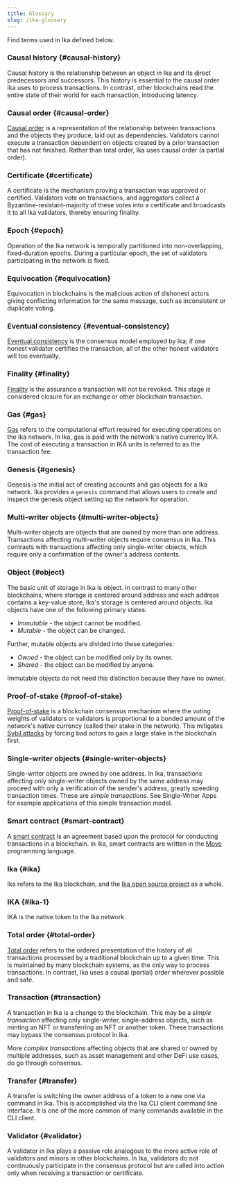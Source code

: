 ```yaml
---
title: Glossary
slug: /ika-glossary
---
```


Find terms used in Ika defined below.

### Causal history {#causal-history}

Causal history is the relationship between an object in Ika and its direct predecessors and successors. This history is essential to the causal order Ika uses to process transactions. In contrast, other blockchains read the entire state of their world for each transaction,
introducing latency.

### Causal order {#causal-order}

[Causal order](https://www.scattered-thoughts.net/writing/causal-ordering/) is a representation of the relationship between transactions and the objects they produce, laid out as dependencies. Validators cannot execute a transaction dependent on objects created by a prior transaction that has not finished. Rather than total order, Ika uses causal order (a partial order).

### Certificate {#certificate}

A certificate is the mechanism proving a transaction was approved or certified. Validators vote on transactions, and aggregators collect a Byzantine-resistant-majority of these votes into a certificate and broadcasts it to all Ika validators, thereby ensuring finality.

### Epoch {#epoch}

Operation of the Ika network is temporally partitioned into non-overlapping, fixed-duration epochs. During a particular epoch, the set of validators participating in the network is fixed.

### Equivocation {#equivocation}

Equivocation in blockchains is the malicious action of dishonest actors giving conflicting information for the same message, such as inconsistent or duplicate voting.

### Eventual consistency {#eventual-consistency}

[Eventual consistency](https://en.wikipedia.org/wiki/Eventual_consistency) is the consensus model employed by Ika; if one honest validator
certifies the transaction, all of the other honest validators will too eventually.

### Finality {#finality}

[Finality](https://medium.com/mechanism-labs/finality-in-blockchain-consensus-d1f83c120a9a) is the assurance a transaction will not be revoked. This stage is considered closure for an exchange or other blockchain transaction.

### Gas {#gas}

[Gas](https://ethereum.org/en/developers/docs/gas/) refers to the computational effort required for executing operations on the Ika network. In Ika, gas is paid with the network's native currency IKA. The cost of executing a transaction in IKA units is referred to as the transaction fee.

### Genesis {#genesis}

Genesis is the initial act of creating accounts and gas objects for a Ika network. Ika provides a `genesis` command that allows users to create and inspect the genesis object setting up the network for operation.

### Multi-writer objects {#multi-writer-objects}

Multi-writer objects are objects that are owned by more than one address. Transactions affecting multi-writer objects require consensus in Ika. This contrasts with transactions affecting only single-writer objects, which require only a confirmation of the owner's address contents.

### Object {#object}

The basic unit of storage in Ika is object. In contrast to many other blockchains, where storage is centered around address and each address contains a key-value store, Ika's storage is centered around objects. Ika objects have one of the following primary states:

- _Immutable_ - the object cannot be modified.
- _Mutable_ - the object can be changed.

Further, mutable objects are divided into these categories:

- _Owned_ - the object can be modified only by its owner.
- _Shared_ - the object can be modified by anyone.

Immutable objects do not need this distinction because they have no owner.

### Proof-of-stake {#proof-of-stake}

[Proof-of-stake](https://en.wikipedia.org/wiki/Proof_of_stake) is a blockchain consensus mechanism where the voting weights of validators or validators is proportional to a bonded amount of the network's native currency (called their stake in the network). This mitigates [Sybil attacks](https://en.wikipedia.org/wiki/Sybil_attack) by forcing bad actors to gain a large stake in the blockchain first.

### Single-writer objects {#single-writer-objects}

Single-writer objects are owned by one address. In Ika, transactions affecting only single-writer objects owned by the same address may proceed with only a verification of the sender's address, greatly speeding transaction times. These are _simple transactions_. See Single-Writer Apps for example applications of this simple transaction model.

### Smart contract {#smart-contract}

A [smart contract](https://en.wikipedia.org/wiki/Smart_contract) is an agreement based upon the protocol for conducting transactions in a blockchain. In Ika, smart contracts are written in the [Move](https://github.com/MystenLabs/awesome-move) programming language.

### Ika {#ika}

Ika refers to the Ika blockchain, and the [Ika open source project](https://github.com/MystenLabs/sui/) as a whole.

### IKA {#ika-1}

IKA is the native token to the Ika network.

### Total order {#total-order}

[Total order](https://en.wikipedia.org/wiki/Total_order) refers to the ordered presentation of the history of all transactions processed by a traditional blockchain up to a given time. This is maintained by many blockchain systems, as the only way to process transactions. In contrast, Ika uses a causal (partial) order wherever possible and safe.

### Transaction {#transaction}

A transaction in Ika is a change to the blockchain. This may be a _simple transaction_ affecting only single-writer, single-address objects, such as minting an NFT or transferring an NFT or another token. These transactions may bypass the consensus protocol in Ika.

More _complex transactions_ affecting objects that are shared or owned by multiple addresses, such as asset management and other DeFi use cases, do go through consensus.

### Transfer {#transfer}

A transfer is switching the owner address of a token to a new one via command in Ika. This is accomplished via the Ika CLI client command line interface. It is one of the more common of many commands available in the CLI client.

### Validator {#validator}

A validator in Ika plays a passive role analogous to the more active role of validators and minors in other blockchains. In Ika, validators do not continuously participate in the consensus protocol but are called into action only when receiving a transaction or
certificate.
